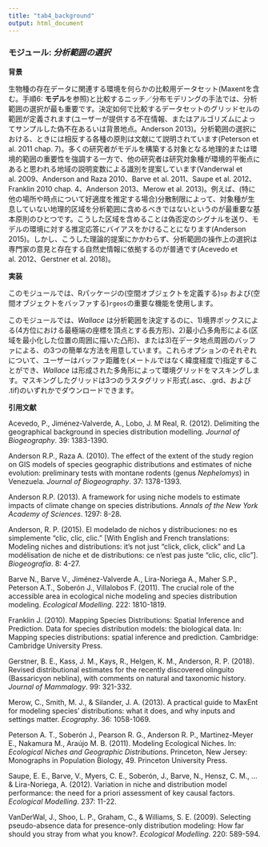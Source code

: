 ```yaml
---
title: "tab4_background"
output: html_document
---
```


### **モジュール:** ***分析範囲の選択***

**背景**

生物種の存在データに関連する環境を何らかの比較用データセット(Maxentを含む。手順6: **モデル**を参照)と比較するニッチ／分布モデリングの手法では、分析範囲の選択が最も重要です。決定如何で比較するデータセットのグリッドセルの範囲が定義されます(ユーザーが提供する不在情報、またはアルゴリズムによってサンプルした偽不在あるいは背景地点。Anderson 2013)。分析範囲の選択における、ときには相反する各種の原則は文献にて説明されています(Peterson et al. 2011 chap. 7)。多くの研究者がモデルを構築する対象となる地理的または環境的範囲の重要性を強調する一方で、他の研究者は研究対象種が環境的平衡点にあると思われる地域の説明変数による識別を提案しています(Vanderwal et al. 2009、Anderson and Raza 2010、Barve et al. 2011、Saupe et al. 2012、Franklin 2010 chap. 4、Anderson 2013、Merow et al. 2013)。例えば、(特に他の場所や時点について好適度を推定する場合)分散制限によって、対象種が生息していない地理的区域を分析範囲に含めるべきではないというのが最重要な基本原則のひとつです。こうした区域を含めることは偽否定のシグナルを送り、モデルの環境に対する推定応答にバイアスをかけることになります(Anderson 2015)。しかし、こうした理論的提案にかかわらず、分析範囲の操作上の選択は専門家の意見と存在する自然史情報に依拠するのが普通です(Acevedo et al. 2012、Gerstner et al. 2018)。

**実装** 

このモジュールでは、Rパッケージの(空間オブジェクトを定義する)`sp` および(空間オブジェクトをバッファする)`rgeos`の重要な機能を使用します。

このモジュールでは、*Wallace* は分析範囲を決定するのに、1)境界ボックスによる(4方位における最極端の座標を頂点とする長方形)、2)最小凸多角形による(区域を最小化した位置の周囲に描いた凸形)、または3)在データ地点周囲のバッファによる、の3つの簡単な方法を用意しています。これらオプションのそれぞれについて、ユーザーはバッファ距離を(メートルではなく緯度経度で)指定することができ、*Wallace* は形成された多角形によって環境グリッドをマスキングします。マスキングしたグリッドは3つのラスタグリッド形式(.asc、.grd、および .tif)のいずれかでダウンロードできます。

**引用文献**

Acevedo, P., Jiménez‐Valverde, A., Lobo, J. M Real, R. (2012). Delimiting the geographical background in species distribution modelling. *Journal of Biogeography*. 39: 1383-1390.

Anderson R.P., Raza A. (2010). The effect of the extent of the study region on GIS models of species geographic distributions and estimates of niche evolution: preliminary tests with montane rodents (genus *Nephelomys*) in Venezuela. *Journal of Biogeography*. 37: 1378-1393.

Anderson R.P. (2013). A framework for using niche models to estimate impacts of climate change on species distributions. *Annals of the New York Academy of Sciences*. 1297: 8-28.

Anderson, R. P. (2015). El modelado de nichos y distribuciones: no es simplemente "clic, clic, clic." [With English and French translations: Modeling niches and distributions: it's not just "click, click, click" and La modélisation de niche et de distributions: ce n'est pas juste "clic, clic, clic"]. *Biogeografía*. 8: 4-27.

Barve N., Barve V., Jiménez-Valverde A., Lira-Noriega A., Maher S.P., Peterson A.T., Soberón J., Villalobos F. (2011). The crucial role of the accessible area in ecological niche modeling and species distribution modeling. *Ecological Modelling*. 222: 1810-1819.

Franklin J. (2010). Mapping Species Distributions: Spatial Inference and Prediction. Data for species distribution models: the biological data. In: Mapping species distributions: spatial inference and prediction. Cambridge: Cambridge University Press.

Gerstner, B. E., Kass, J. M., Kays, R., Helgen, K. M., Anderson, R. P. (2018). Revised distributional estimates for the recently discovered olinguito (Bassaricyon neblina), with comments on natural and taxonomic history. *Journal of Mammalogy*. 99: 321-332.

Merow, C., Smith, M. J., & Silander, J. A. (2013). A practical guide to MaxEnt for modeling species' distributions: what it does, and why inputs and settings matter. *Ecography*. 36: 1058-1069.

Peterson A. T., Soberón J., Pearson R. G., Anderson R. P., Martinez-Meyer E., Nakamura M., Araújo M. B. (2011). Modeling Ecological Niches. In: *Ecological Niches and Geographic Distributions*. Princeton, New Jersey: Monographs in Population Biology, 49. Princeton University Press.

Saupe, E. E., Barve, V., Myers, C. E., Soberón, J., Barve, N., Hensz, C. M., ... & Lira-Noriega, A. (2012). Variation in niche and distribution model performance: the need for a priori assessment of key causal factors. *Ecological Modelling*. 237: 11-22.

VanDerWal, J., Shoo, L. P., Graham, C., & Williams, S. E. (2009). Selecting pseudo-absence data for presence-only distribution modeling: How far should you stray from what you know?. *Ecological Modelling*. 220: 589-594.
